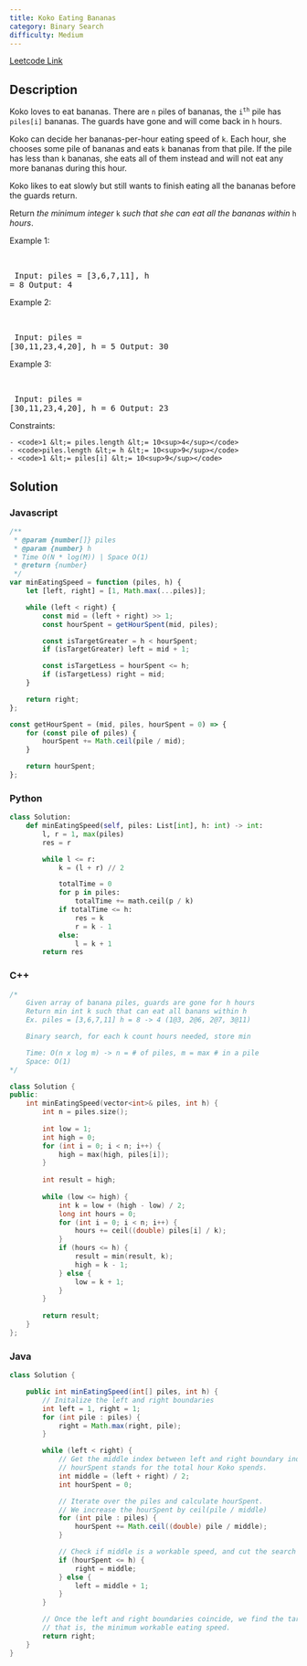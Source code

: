 ```yaml
---
title: Koko Eating Bananas
category: Binary Search
difficulty: Medium
---
```


<Callout>

[Leetcode Link](https://leetcode.com/problems/koko-eating-bananas)

</Callout>

## Description
Koko loves to eat bananas. There are <code>n</code> piles of bananas, the <code>i<sup>th</sup></code> pile has <code>piles[i]</code> bananas. The guards have gone and will come back in <code>h</code> hours.

Koko can decide her bananas-per-hour eating speed of <code>k</code>. Each hour, she chooses some pile of bananas and eats <code>k</code> bananas from that pile. If the pile has less than <code>k</code> bananas, she eats all of them instead and will not eat any more bananas during this hour.

Koko likes to eat slowly but still wants to finish eating all the bananas before the guards return.

Return *the minimum integer* <code>k</code> *such that she can eat all the bananas within* <code>h</code> *hours*.

 
Example 1:

<br /><pre className="overflow-x-auto">
Input: piles = [3,6,7,11], h = 8
Output: 4
</pre>

Example 2:

<br /><pre className="overflow-x-auto">
Input: piles = [30,11,23,4,20], h = 5
Output: 30
</pre>

Example 3:

<br /><pre className="overflow-x-auto">
Input: piles = [30,11,23,4,20], h = 6
Output: 23
</pre>

 
Constraints:


	- <code>1 &lt;= piles.length &lt;= 10<sup>4</sup></code>
	- <code>piles.length &lt;= h &lt;= 10<sup>9</sup></code>
	- <code>1 &lt;= piles[i] &lt;= 10<sup>9</sup></code>



## Solution

### Javascript
```javascript
/**
 * @param {number[]} piles
 * @param {number} h
 * Time O(N * log(M)) | Space O(1)
 * @return {number}
 */
var minEatingSpeed = function (piles, h) {
    let [left, right] = [1, Math.max(...piles)];

    while (left < right) {
        const mid = (left + right) >> 1;
        const hourSpent = getHourSpent(mid, piles);

        const isTargetGreater = h < hourSpent;
        if (isTargetGreater) left = mid + 1;

        const isTargetLess = hourSpent <= h;
        if (isTargetLess) right = mid;
    }

    return right;
};

const getHourSpent = (mid, piles, hourSpent = 0) => {
    for (const pile of piles) {
        hourSpent += Math.ceil(pile / mid);
    }

    return hourSpent;
};

```
### Python
```python
class Solution:
    def minEatingSpeed(self, piles: List[int], h: int) -> int:
        l, r = 1, max(piles)
        res = r

        while l <= r:
            k = (l + r) // 2

            totalTime = 0
            for p in piles:
                totalTime += math.ceil(p / k)
            if totalTime <= h:
                res = k
                r = k - 1
            else:
                l = k + 1
        return res

```
### C++
```cpp
/*
    Given array of banana piles, guards are gone for h hours
    Return min int k such that can eat all banans within h
    Ex. piles = [3,6,7,11] h = 8 -> 4 (1@3, 2@6, 2@7, 3@11)

    Binary search, for each k count hours needed, store min

    Time: O(n x log m) -> n = # of piles, m = max # in a pile
    Space: O(1)
*/

class Solution {
public:
    int minEatingSpeed(vector<int>& piles, int h) {
        int n = piles.size();
        
        int low = 1;
        int high = 0;
        for (int i = 0; i < n; i++) {
            high = max(high, piles[i]);
        }
        
        int result = high;
        
        while (low <= high) {
            int k = low + (high - low) / 2;
            long int hours = 0;
            for (int i = 0; i < n; i++) {
                hours += ceil((double) piles[i] / k);
            }
            if (hours <= h) {
                result = min(result, k);
                high = k - 1;
            } else {
                low = k + 1;
            }
        }
        
        return result;
    }
};

```
### Java
```java
class Solution {

    public int minEatingSpeed(int[] piles, int h) {
        // Initalize the left and right boundaries
        int left = 1, right = 1;
        for (int pile : piles) {
            right = Math.max(right, pile);
        }

        while (left < right) {
            // Get the middle index between left and right boundary indexes.
            // hourSpent stands for the total hour Koko spends.
            int middle = (left + right) / 2;
            int hourSpent = 0;

            // Iterate over the piles and calculate hourSpent.
            // We increase the hourSpent by ceil(pile / middle)
            for (int pile : piles) {
                hourSpent += Math.ceil((double) pile / middle);
            }

            // Check if middle is a workable speed, and cut the search space by half.
            if (hourSpent <= h) {
                right = middle;
            } else {
                left = middle + 1;
            }
        }

        // Once the left and right boundaries coincide, we find the target value,
        // that is, the minimum workable eating speed.
        return right;
    }
}

```


